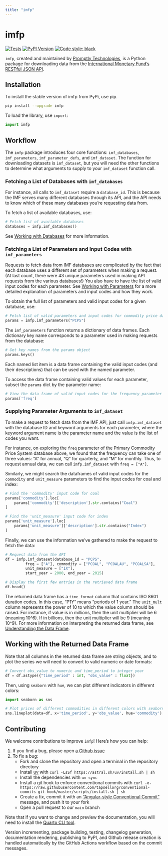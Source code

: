 ```yaml
---
title: "imfp"
---
```



# imfp

[![Tests](https://github.com/Promptly-Technologies-LLC/imfp/actions/workflows/test.yml/badge.svg)](https://github.com/Promptly-Technologies-LLC/imfp/actions/workflows/test.yml)
[![PyPI Version](https://img.shields.io/pypi/v/imfp.svg)](https://pypi.python.org/pypi/imfp)
[![Code style: black](https://img.shields.io/badge/code%20style-black-000000.svg)](https://github.com/psf/black)

`imfp`, created and maintained by [Promptly Technologies](https://promptlytechnologies.com), is a Python package for downloading data from the [International Monetary Fund's](http://data.imf.org/) [RESTful JSON API](http://datahelp.imf.org/knowledgebase/articles/667681-using-json-restful-web-service).

## Installation

To install the stable version of imfp from PyPi, use pip.

```bash
pip install --upgrade imfp
```

To load the library, use `import`:

``` python
import imfp
```

## Workflow

The `imfp` package introduces four core functions: `imf_databases`, `imf_parameters`, `imf_parameter_defs`, and `imf_dataset`. The function for downloading datasets is `imf_dataset`, but you will need the other functions to determine what arguments to supply to your `imf_dataset` function call.

### Fetching a List of Databases with `imf_databases`

For instance, all calls to `imf_dataset` require a `database_id`. This is because the IMF serves many different databases through its API, and the API needs to know which of these many databases you're requesting data from.

To fetch a list of available databases, use:

``` python
# Fetch list of available databases
databases = imfp.imf_databases()
```

See [Working with Databases](docs/databases.qmd) for more information.

### Fetching a List of Parameters and Input Codes with `imf_parameters`

Requests to fetch data from IMF databases are complicated by the fact that each database uses a different set of parameters when making a request. (At last count, there were 43 unique parameters used in making API requests from the various databases!) You also have to have the list of valid input codes for each parameter. See [Working with Parameters](docs/parameters.qmd) for a more detailed explanation of parameters and input codes and how they work.

To obtain the full list of parameters and valid input codes for a given database, use:

``` python
# Fetch list of valid parameters and input codes for commodity price database
params = imfp.imf_parameters("PCPS")
```

The `imf_parameters` function returns a dictionary of data frames. Each dictionary key name corresponds to a parameter used in making requests from the database:

``` python
# Get key names from the params object
params.keys()
```

Each named list item is a data frame containing the valid input codes (and their descriptions) that can be used with the named parameter.

To access the data frame containing valid values for each parameter, subset the `params` dict by the parameter name:

``` python
# View the data frame of valid input codes for the frequency parameter
params['freq']
```

### Supplying Parameter Arguments to `imf_dataset`

To make a request to fetch data from the IMF API, just call `imfp.imf_dataset` with the database ID and keyword arguments for each parameter, where the keyword argument name is the parameter name and the value is the list of codes you want.

For instance, on exploring the `freq` parameter of the Primary Commodity Price System database above, we found that the frequency can take one of three values: "A" for annual, "Q" for quarterly, and "M" for monthly. Thus, to request annual data, we can call `imfp.imf_dataset` with `freq = ["A"]`.

Similarly, we might search the dataframes of valid input codes for the `commodity` and `unit_measure` parameters to find the input codes for coal and index:

``` python
# Find the 'commodity' input code for coal
params['commodity'].loc[
    params['commodity']['description'].str.contains("Coal")
]
```

``` python
# Find the 'unit_measure' input code for index
params['unit_measure'].loc[
    params['unit_measure']['description'].str.contains("Index")
]

```

Finally, we can use the information we've gathered to make the request to fetch the data:

``` python
# Request data from the API
df = imfp.imf_dataset(database_id = "PCPS",
         freq = ["A"], commodity = ["PCOAL", "PCOALAU", "PCOALSA"],
         unit_measure = ["IX"],
         start_year = 2000, end_year = 2015)

# Display the first few entries in the retrieved data frame
df.head()
```

The returned data frame has a `time_format` column that contains ISO 8601 duration codes. In this case, “P1Y” means “periods of 1 year.” The `unit_mult` column represents the power of 10 to which the value column should be raised. For instance, if value is in millions, then the unit multiplier will be 6 (meaning 10^6). If in billions, then the unit multiplier will be 9 (meaning 10^9). For more information on interpreting the returned data frame, see [Understanding the Data Frame](docs/usage.qmd#understanding-the-data-frame).

## Working with the Returned Data Frame

Note that all columns in the returned data frame are string objects, and to plot the series we will need to convert to valid numeric or date formats:

``` python
# Convert obs_value to numeric and time_period to integer year
df = df.astype({"time_period" : int, "obs_value" : float})
```

Then, using `seaborn` with `hue`, we can plot different indicators in different colors:

``` python
import seaborn as sns

# Plot prices of different commodities in different colors with seaborn
sns.lineplot(data=df, x='time_period', y='obs_value', hue='commodity');
```

## Contributing

We welcome contributions to improve `imfp`! Here's how you can help:

1. If you find a bug, please open [a Github issue](https://github.com/Promptly-Technologies-LLC/imfp/issues)
2. To fix a bug:
   - Fork and clone the repository and open a terminal in the repository directory
   - Install [uv](https://astral.sh/setup-uv/) with `curl -LsSf https://astral.sh/uv/install.sh | sh`
   - Install the dependencies with `uv sync`
   - Install a git hook to enforce conventional commits with `curl -o- https://raw.githubusercontent.com/tapsellorg/conventional-commits-git-hook/master/scripts/install.sh | sh`
   - Create a fix, commit it with an ["Angular-style Conventional Commit"](https://www.conventionalcommits.org/en/v1.0.0-beta.4/) message, and push it to your fork
   - Open a pull request to our `main` branch

Note that if you want to change and preview the documentation, you will need to install the [Quarto CLI tool](https://quarto.org/docs/download/).

Version incrementing, package building, testing, changelog generation, documentation rendering, publishing to PyPI, and Github release creation is handled automatically by the GitHub Actions workflow based on the commit messages.